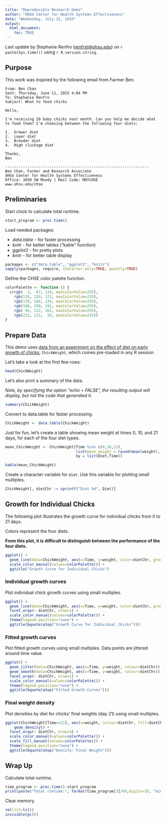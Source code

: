 ```yaml
---
title: "Reproducible Research Demo"
author: "OHSU Center for Health Systems Effectiveness"
date: "Wednesday, July 22, 2015"
output: 
  html_document:
    toc: TRUE
---
```


Last update by Stephanie Renfro (<renfrst@ohsu.edu>) on `r paste(Sys.time())` using `r R.version.string`.


## Purpose

This work was inspired by the following email from Farmer Ben.

```
From: Ben Chan 
Sent: Thursday, June 11, 2015 4:04 PM
To: Stephanie Renfro
Subject: What to feed chicks

Hello,

I'm receiving 20 baby chicks next month. Can you help me decide what to feed them? I'm choosing between the following four diets:

1.  Grower diet
2.  Layer diet
3.	Breeder diet
4.	High cluckage diet

Thanks,
Ben

-----------------------------------------------------------------
Ben Chan, Farmer and Research Associate
OHSU Center for Health Systems Effectiveness
Office: 3030 SW Moody | Mail Code: MDYCHSE
www.ohsu.edu/chse
```


## Preliminaries

Start clock to calculate total runtime.

```r
start_program <- proc.time()
```

Load needed packages:

  * *data.table* - for faster processing  
  * *knitr* - for better tables ("kable" function)
  * *ggplot2* - for pretty plots  
  * *knitr* - for better table display    
  
```r
packages <- c("data.table", "ggplot2", "knitr")
sapply(packages, require, character.only=TRUE, quietly=TRUE)
```

Define the CHSE color palette function.

```r
colorPalette <- function () {
  c(rgb(  1,  67, 134, maxColorValue=255),
    rgb(119, 120, 123, maxColorValue=255),
    rgb(139, 184, 234, maxColorValue=255),
    rgb(188, 190, 192, maxColorValue=255),
    rgb( 94, 122, 162, maxColorValue=255),
    rgb(223, 122,  28, maxColorValue=255))
}
```


## Prepare Data

This demo uses [data from an experiment on the effect of diet on early growth of chicks](http://www.inside-r.org/r-doc/datasets/ChickWeight), `ChickWeight`, which comes pre-loaded in any R session.

Let's take a look at the first few rows:

```r
head(ChickWeight)
```

Let's also print a summary of the data.

*Note, by specifying the option "echo = FALSE", the resulting output will display, but not the code that generated it.*

```r
summary(ChickWeight)
```

Convert to data.table for faster processing.

```r
ChickWeight <- data.table(ChickWeight)
```

Just for fun, let's create a table showing mean weight at times 0, 10, and 21 days, for each of the four diet types.

```r
mean_ChickWeight <- ChickWeight[Time %in% c(0,10,21),
                                list(mean_weight = round(mean(weight), digits=1)),
                                by = list(Diet,Time)]

kable(mean_ChickWeight)
```

Create a character variable for `diet`.
Use this variable for plotting small multiples.

```r
ChickWeight[, dietChr := sprintf("Diet %d", Diet)]
```


## Growth for Individual Chicks

The following plot illustrates the growth curve for individual chicks from 0 to 21 days.

Colors represent the four diets. 

**From this plot, it is difficult to distinguish between the performance of the four diets.**

```r
ggplot() +
  geom_line(data=ChickWeight, aes(x=Time, y=weight, color=dietChr, group=Chick)) +
  scale_color_manual(values=colorPalette()) +
  ggtitle("Growth Curve for Individual Chicks")

```

### Individual growth curves

Plot individual chick growth curves using small multiples.

```r
ggplot() +
  geom_line(data=ChickWeight, aes(x=Time, y=weight, color=dietChr, group=Chick)) +
  facet_wrap(~ dietChr, nrow=1) + 
  scale_color_manual(values=colorPalette()) +
  theme(legend.position="none") +
  ggtitle(bquote(atop("Growth Curve for Individual Chicks")))
```

### Fitted growth curves

Plot fitted growth curves using small multiples.
Data points are jittered around time value.

```r
ggplot() +
  geom_jitter(data=ChickWeight, aes(x=Time, y=weight, colour=dietChr)) +
  geom_smooth(data=ChickWeight, aes(x=Time, y=weight, colour=dietChr)) +
  facet_wrap(~ dietChr, nrow=1) + 
  scale_color_manual(values=colorPalette()) +
  theme(legend.position="none") +
  ggtitle(bquote(atop("Fitted Growth Curves")))
```


### Final weight density

Plot densities by diet for chicks' final weights (day 21) using small multiples.

```r
ggplot(ChickWeight[Time==21], aes(x=weight, colour=dietChr, fill=dietChr)) +
    geom_density() +
  facet_wrap(~ dietChr, nrow=4) + 
  scale_color_manual(values=colorPalette()) +
  scale_fill_manual(values=colorPalette()) +
  theme(legend.position="none") +
  ggtitle(bquote(atop("Density: Final Weight")))
```


## Wrap Up

Calculate total runtime.

```r
time_program <- proc.time()-start_program
print(paste("Total runtime:", format(time_program[3]/60,digits=3), "minutes"))
```

Clear memory.

```r
rm(list=ls())
invisible(gc())
```
